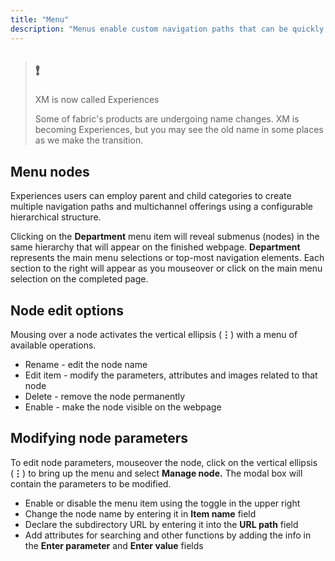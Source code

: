 ```yaml
---
title: "Menu"
description: "Menus enable custom navigation paths that can be quickly modified."
---
```


> ## ❗️
> 
> XM is now called Experiences
> 
> Some of fabric's products are undergoing name changes. XM is becoming Experiences, but you may see the old name in some places as we make the transition.

## Menu nodes

Experiences users can employ parent and child categories to create multiple navigation paths and multichannel offerings using a configurable hierarchical structure.

Clicking on the **Department** menu item will reveal submenus (nodes) in the same hierarchy that will appear on the finished webpage. **Department** represents the main menu selections or top-most navigation elements. Each section to the right will appear as you mouseover or click on the main menu selection on the completed page.

## Node edit options

Mousing over a node activates the vertical ellipsis (**⋮**) with a menu of available operations.

* Rename - edit the node name
* Edit item - modify the parameters, attributes and images related to that node
* Delete - remove the node permanently
* Enable - make the node visible on the webpage

## Modifying node parameters

To edit node parameters, mouseover the node, click on the vertical ellipsis (**⋮**) to bring up the menu and select **Manage node.** The modal box will contain the parameters to be modified.

* Enable or disable the menu item using the toggle in the upper right
* Change the node name by entering it in **Item name** field
* Declare the subdirectory URL by entering it into the **URL path** field
* Add attributes for searching and other functions by adding the info in the **Enter parameter** and **Enter value** fields